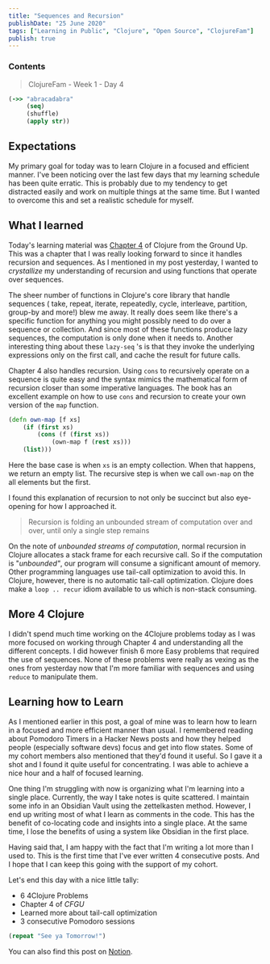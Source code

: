 ```yaml
---
title: "Sequences and Recursion"
publishDate: "25 June 2020"
tags: ["Learning in Public", "Clojure", "Open Source", "ClojureFam"]
publish: true
---
```


### Contents

> ClojureFam - Week 1 - Day 4

```clojure
(->> "abracadabra"
     (seq)
     (shuffle)
     (apply str))
```

## Expectations

My primary goal for today was to learn Clojure in a focused and efficient manner. I've been noticing over the last few days that my learning schedule has been quite erratic. This is probably due to my tendency to get distracted easily and work on multiple things at the same time. But I wanted to overcome this and set a realistic schedule for myself.

## What I learned

Today's learning material was [Chapter 4](https://aphyr.com/posts/304-clojure-from-the-ground-up-sequences) of Clojure from the Ground Up. This was a chapter that I was really looking forward to since it handles recursion and sequences. As I mentioned in my post yesterday, I wanted to _crystallize_ my understanding of recursion and using functions that operate over sequences.

The sheer number of functions in Clojure's core library that handle sequences ( take, repeat, iterate, repeatedly, cycle, interleave, partition, group-by and more!) blew me away. It really does seem like there's a specific function for anything you might possibly need to do over a sequence or collection. And since most of these functions produce lazy sequences, the computation is only done when it needs to. Another interesting thing about these `lazy-seq` 's is that they invoke the underlying expressions only on the first call, and cache the result for future calls.

Chapter 4 also handles recursion. Using `cons` to recursively operate on a sequence is quite easy and the syntax mimics the mathematical form of recursion closer than some imperative languages. The book has an excellent example on how to use `cons` and recursion to create your own version of the `map` function.

```clojure
(defn own-map [f xs]
	(if (first xs)
		(cons (f (first xs))
			(own-map f (rest xs)))
	(list)))
```

Here the base case is when `xs` is an empty collection. When that happens, we return an empty list. The recursive step is when we call `own-map` on the all elements but the first.

I found this explanation of recursion to not only be succinct but also eye-opening for how I approached it.

> Recursion is folding an unbounded stream of computation over and over, until only a single step remains

On the note of _unbounded streams of computation_, normal recursion in Clojure allocates a stack frame for each recursive call. So if the computation is "_unbounded"_, our program will consume a significant amount of memory. Other programming languages use tail-call optimization to avoid this. In Clojure, however, there is no automatic tail-call optimization. Clojure does make a `loop .. recur` idiom available to us which is non-stack consuming.

## More 4 Clojure

I didn't spend much time working on the 4Clojure problems today as I was more focused on working through Chapter 4 and understanding all the different concepts. I did however finish 6 more Easy problems that required the use of sequences. None of these problems were really as vexing as the ones from yesterday now that I'm more familiar with sequences and using `reduce` to manipulate them.

## Learning how to Learn

As I mentioned earlier in this post, a goal of mine was to learn how to learn in a focused and more efficient manner than usual. I remembered reading about Pomodoro Timers in a Hacker News posts and how they helped people (especially software devs) focus and get into flow states. Some of my cohort members also mentioned that they'd found it useful. So I gave it a shot and I found it quite useful for concentrating. I was able to achieve a nice hour and a half of focused learning.

One thing I'm struggling with now is organizing what I'm learning into a single place. Currently, the way I take notes is quite scattered. I maintain some info in an Obsidian Vault using the zettelkasten method. However, I end up writing most of what I learn as comments in the code. This has the benefit of co-locating code and insights into a single place. At the same time, I lose the benefits of using a system like Obsidian in the first place.

Having said that, I am happy with the fact that I'm writing a lot more than I used to. This is the first time that I've ever written 4 consecutive posts. And I hope that I can keep this going with the support of my cohort.

Let's end this day with a nice little tally:

- 6 4Clojure Problems
- Chapter 4 of _CFGU_
- Learned more about tail-call optimization
- 3 consecutive Pomodoro sessions

```clojure
(repeat "See ya Tomorrow!")
```

You can also find this post on [Notion](https://www.notion.so/itsrainingmani/Clojure-Fam-Week-1-Day-4-9545bfab199241a5bf9e80e4788f6bda).
